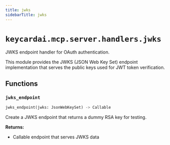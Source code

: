 ```yaml
---
title: jwks
sidebarTitle: jwks
---
```


# `keycardai.mcp.server.handlers.jwks`


JWKS endpoint handler for OAuth authentication.

This module provides the JWKS (JSON Web Key Set) endpoint implementation
that serves the public keys used for JWT token verification.


## Functions

### `jwks_endpoint` <sup><a href="https://github.com/keycardai/python-sdk/blob/main/src/keycardai/mcp/server/handlers/jwks.py#L15" target="_blank"><Icon icon="github" style="width: 14px; height: 14px;" /></a></sup>

```python
jwks_endpoint(jwks: JsonWebKeySet) -> Callable
```


Create a JWKS endpoint that returns a dummy RSA key for testing.

**Returns:**
- Callable endpoint that serves JWKS data

